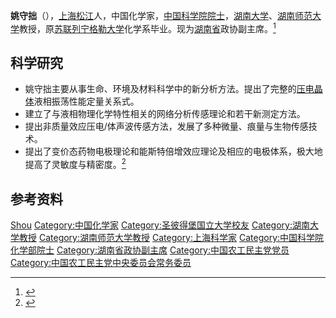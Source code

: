 '''姚守拙'''（{{bd|1936年|3月||}}），[[上海|上海]][[松江|松江]]人，中国化学家，[[中国科学院院士|中国科学院院士]]，[[湖南大学|湖南大学]]、[[湖南师范大学|湖南师范大学]]教授，原[[苏联|苏联]][[列宁格勒大学|列宁格勒大学]]化学系毕业。现为[[湖南省|湖南省]]政协副主席。<ref>{{Cite web|title=姚守拙-教师简历（湖南大学化学化工学院）|url=http://grjl.hnu.edu.cn/cc?code=F94D05AE1E5485E384243E4CFEBA4BE1|accessdate=2019-09-20|work=grjl.hnu.edu.cn|archive-date=2020-01-17|archive-url=https://web.archive.org/web/20200117041840/http://grjl.hnu.edu.cn/cc?code=F94D05AE1E5485E384243E4CFEBA4BE1|dead-url=no}}</ref>

== 科学研究 == 
* 姚守拙主要从事生命、环境及材料科学中的新分析方法。提出了完整的[[压电晶体|压电晶体]]液相振荡性能定量关系式。
* 建立了与液相物理化学特性相关的网络分析传感理论和若干新测定方法。
* 提出非质量效应压电/体声波传感方法，发展了多种微量、痕量与生物传感技术。
* 提出了变价态药物电极理论和能斯特倍增效应理论及相应的电极体系，极大地提高了灵敏度与精密度。<ref>{{cite web |url=http://grjl.hnu.edu.cn/p/F94D05AE1E5485E384243E4CFEBA4BE1 |title=姚守拙 - 学术成果 (湖南大学化学化工学院)grjl.hnu.edu.cn. [2019-09-20]. |access-date=2022-02-14 |archive-date=2022-02-14 |archive-url=https://web.archive.org/web/20220214092445/http://grjl.hnu.edu.cn/p/F94D05AE1E5485E384243E4CFEBA4BE1 }}</ref> 

== 参考资料 ==
{{reflist}}

{{中国农工民主党第十二届中央委员会}}
{{中国农工民主党第十三届中央委员会}}
{{中国科学院化学部院士}}

{{Authority control}}
{{DEFAULTSORT:Yao姚}}
[[Category:姚姓|Shou]]
[[Category:中国化学家|Category:中国化学家]]
[[Category:圣彼得堡国立大学校友|Category:圣彼得堡国立大学校友]]
[[Category:湖南大学教授|Category:湖南大学教授]]
[[Category:湖南师范大学教授|Category:湖南师范大学教授]]
[[Category:上海科学家|Category:上海科学家]]
[[Category:中国科学院化学部院士|Category:中国科学院化学部院士]]
[[Category:湖南省政协副主席|Category:湖南省政协副主席]]
[[Category:中国农工民主党党员|Category:中国农工民主党党员]]
[[Category:中国农工民主党中央委员会常务委员|Category:中国农工民主党中央委员会常务委员]]